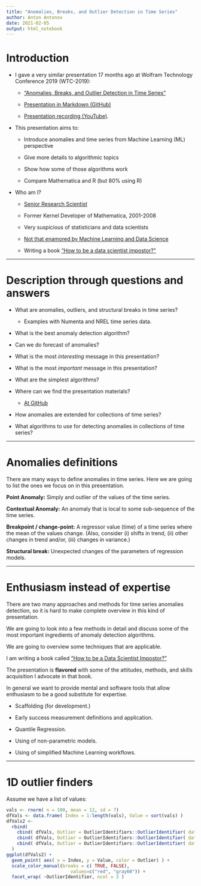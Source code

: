 ```yaml
---
title: "Anomalies, Breaks, and Outlier Detection in Time Series"
author: Anton Antonov
date: 2021-02-05
output: html_notebook
---
```


<style type="text/css">
.main-container {
  max-width: 1800px;
  margin-left: auto;
  margin-right: auto;
}
</style>


# Introduction

- I gave a very similar presentation 17 months ago at Wolfram Technology Conference 2019 (WTC-2019):
  
  - ["Anomalies, Breaks, and Outlier Detection in Time Series"](https://github.com/antononcube/SimplifiedMachineLearningWorkflows-book/tree/master/Presentations/WTC-2019)
  
  - [Presentation in Markdown (GitHub)](https://github.com/antononcube/SimplifiedMachineLearningWorkflows-book/blob/master/Presentations/WTC-2019/Anomalies-breaks-and-outliers-detection-in-time-series.md)
  
  - [Presentation recording (YouTube)](https://www.youtube.com/watch?v=h_fLb6YU87c).
  
- This presentation aims to:
 
  - Introduce anomalies and time series from Machine Learning (ML) perspective
  
  - Give more details to algorithmic topics
  
  - Show how some of those algorithms work 
  
  - Compare Mathematica and R (but 80% using R)
  
- Who am I?

  - [Senior Research Scientist](https://github.com/antononcube)
  
  - Former Kernel Developer of Mathematica, 2001-2008
  
  - Very suspicious of statisticians and data scientists
  
  - [Not that enamored by Machine Learning and Data Science](https://mathematicaforprediction.wordpress.com/2018/02/21/applying-artificial-intelligence-and-machine-learning-to-finance-and-technology/)
  
  - Writing a book ["How to be a data scientist impostor?"](https://github.com/antononcube/HowToBeADataScientistImpostor-book)
  
-----

# Description through questions and answers

- What are anomalies, outliers, and structural breaks in time series?
 
  - Examples with Numenta and NREL time series data.

- What is the best anomaly detection algorithm?

- Can we do forecast of anomalies?

- What is the most *interesting* message in this presentation?

- What is the most *important* message in this presentation?

- What are the simplest algorithms?

- Where can we find the presentation materials? 

  - [At GitHub](https://github.com/antononcube/SimplifiedMachineLearningWorkflows-book/tree/master/R/ChampaignUrbanaDataScienceUserGroup-Meetup-February-2021)

- How anomalies are extended for collections of time series?

- What algorithms to use for detecting anomalies in collections of time series?

-----

# Anomalies definitions

There are many ways to define anomalies in time series. Here we are going to list the ones we focus on in this presentation.

**Point Anomaly:** Simply and outlier of the values of the time series.

**Contextual Anomaly:** An anomaly that is local to some sub-sequence of the time series.

**Breakpoint / change-point:** A regressor value (time) of a time series where the mean of the values change. (Also, consider (i) shifts in trend, (ii) other changes in trend and/or, (iii) changes in variance.)

**Structural break:** Unexpected changes of the parameters of regression models.


-----

# Enthusiasm instead of expertise

There are two many approaches and methods for time series anomalies detection, so it is hard to make complete overview in this kind of presentation.

We are going to look into a few methods in detail and discuss some of the most important ingredients of anomaly detection algorithms.

We are going to overview some techniques that are applicable.

I am writing a book called ["How to be a Data Scientist Impostor?"](https://github.com/antononcube/HowToBeADataScientistImpostor-book)

The presentation is **flavored** with some of the attitudes, methods, and skills acquisition I advocate in that book. 

In general we want to provide mental and software tools that allow enthusiasm to be a good substitute for expertise.

- Scaffolding (for development.)

- Early success measurement definitions and application.

- Quantile Regression.

- Using of non-parametric models.

- Using of simplified Machine Learning workflows.


-----

# 1D outlier finders

Assume we have a list of values: 

```r
vals <- rnorm( n = 100, mean = 12, sd = 7)
dfVals <- data.frame( Index = 1:length(vals), Value = sort(vals) )
dfVals2 <- 
  rbind(
    cbind( dfVals, Outlier = OutlierIdentifiers::OutlierIdentifier( data = dfVals$Value, identifier = HampelIdentifierParameters ), OutlierIdentifier = "HampelIdentifierParameters" ),
    cbind( dfVals, Outlier = OutlierIdentifiers::OutlierIdentifier( data = dfVals$Value, identifier = SPLUSQuartileIdentifierParameters), OutlierIdentifier = "SPLUSQuartileIdentifierParameters" ),
    cbind( dfVals, Outlier = OutlierIdentifiers::OutlierIdentifier( data = dfVals$Value, identifier = QuartileIdentifierParameters ), OutlierIdentifier = "QuartileIdentifierParameters" )
  )
ggplot(dfVals2) +
  geom_point( aes( x = Index, y = Value, color = Outlier) ) +
  scale_color_manual(breaks = c( TRUE, FALSE),
                        values=c("red", "gray60")) +
  facet_wrap( ~OutlierIdentifier, ncol = 3 )
```

